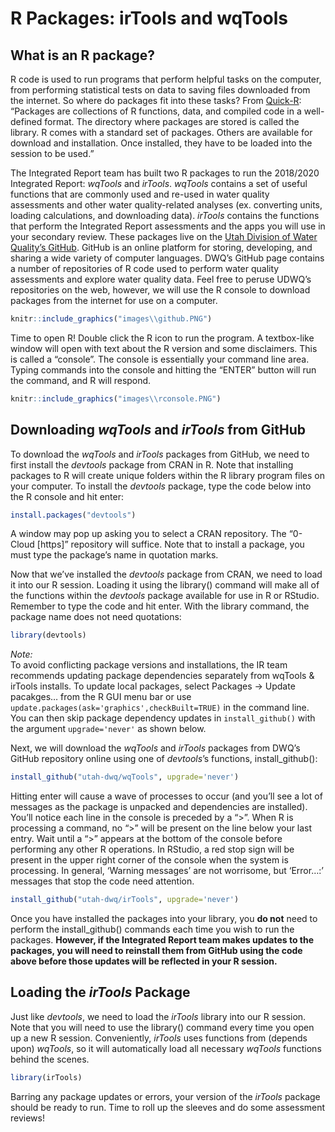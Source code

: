 # R Packages: irTools and wqTools {#packages}

## What is an R package?

R code is used to run programs that perform helpful tasks on the computer, from performing statistical tests on data to saving files downloaded from the internet. So where do packages fit into these tasks? 
From [Quick-R](https://www.statmethods.net/interface/packages.html){target="_blank"}: "Packages are collections of R functions, data, and compiled code in a well-defined format. 
The directory where packages are stored is called the library. R comes with a standard set of packages. Others are available for download and installation. Once installed, they have to be loaded into the session to be used."  

The Integrated Report team has built two R packages to run the 2018/2020 Integrated Report: *wqTools* and *irTools*. *wqTools* contains a set of useful functions that are commonly used and re-used in water quality assessments 
and other water quality-related analyses (ex. converting units, loading calculations, and downloading data). *irTools* contains the functions that perform the Integrated Report assessments and the apps you will use in your secondary review. 
These packages live on the [Utah Division of Water Quality's GitHub](https://github.com/utah-dwq){target="_blank"}. 
GitHub is an online platform for storing, developing, and sharing a wide variety of computer languages. DWQ's GitHub page contains a number of repositories of R code used to perform water quality assessments and explore water quality data. 
Feel free to peruse UDWQ's repositories on the web, however, we will use the R console to download packages from the internet for use on a computer.  

```r
knitr::include_graphics("images\\github.PNG")

```

Time to open R! Double click the R icon to run the program. A textbox-like window will open with text about the R version and some disclaimers. This is called a "console". The console is essentially your command line area. Typing commands into the console and hitting the "ENTER" button will run the command, and R will respond. 

```r
knitr::include_graphics("images\\rconsole.PNG")

```

## Downloading *wqTools* and *irTools* from GitHub

To download the *wqTools* and *irTools* packages from GitHub, we need to first install the *devtools* package from CRAN in R. Note that installing packages to R will create unique folders within the R library program files on your computer. To install the *devtools* package, type the code below into the R console and hit enter:

```r
install.packages("devtools")
```

A window may pop up asking you to select a CRAN repository. The "0-Cloud [https]" repository will suffice. Note that to install a package, you must type the package's name in quotation marks.    


Now that we've installed the *devtools* package from CRAN, we need to load it into our R session. Loading it using the library() command will make all of the functions within the *devtools* package available for use in R or RStudio. Remember to type the code and hit enter. With the library command, the package name does not need quotations:

```r
library(devtools)
```
*Note:*  
To avoid conflicting package versions and installations, the IR team recommends updating package dependencies separately from wqTools & irTools installs. To update local packages, 
select Packages -> Update pacakges... from the R GUI menu bar or use `update.packages(ask='graphics',checkBuilt=TRUE)` in the command line. 
You can then skip package dependency updates in `install_github()` with the argument `upgrade='never'` as shown below.


Next, we will download the *wqTools* and *irTools* packages from DWQ's GitHub repository online using one of *devtools*'s functions, install_github():

```r
install_github("utah-dwq/wqTools", upgrade='never')
```

Hitting enter will cause a wave of processes to occur (and you'll see a lot of messages as the package is unpacked and dependencies are installed). You'll notice each line in the console is preceded by a ">". When R is processing a command, no ">" will be present on the line below your last entry. Wait until a ">" appears at the bottom of the console before performing any other R operations. In RStudio, a red stop sign will be present in the upper right corner of the console when the system is processing. In general, 'Warning messages' are not worrisome, but 'Error...:' messages that stop the code need attention.

```r
install_github("utah-dwq/irTools", upgrade='never')
```

Once you have installed the packages into your library, you **do not** need to perform the install_github() commands each time you wish to run the packages. **However, if the Integrated Report team makes updates to the packages, you will need to reinstall them from GitHub using the code above before those updates will be reflected in your R session.**

## Loading the *irTools* Package

Just like *devtools*, we need to load the *irTools* library into our R session. Note that you will need to use the library() command every time you open up a new R session. Conveniently, *irTools* uses functions from (depends upon) *wqTools*, so it will automatically load all necessary *wqTools* functions behind the scenes. 

```r
library(irTools)
```

Barring any package updates or errors, your version of the *irTools* package should be ready to run. Time to roll up the sleeves and do some assessment reviews!  
